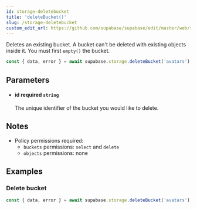 ```yaml
---
id: storage-deletebucket
title: 'deleteBucket()'
slug: /storage-deletebucket
custom_edit_url: https://github.com/supabase/supabase/edit/master/web/spec/supabase_js_v2_ref.yml
---
```



Deletes an existing bucket. A bucket can't be deleted with existing objects inside it.
You must first `empty()` the bucket.

```js
const { data, error } = await supabase.storage.deleteBucket('avatars')
```

## Parameters

<ul className="method-list-group">
  
<li className="method-list-item">
  <h4 className="method-list-item-label">
    <span className="method-list-item-label-name">
      id
    </span>
    <span className="method-list-item-label-badge required">
      required
    </span>
    <span className="method-list-item-validation">
      <code>string</code>
    </span>
  </h4>
  <div class="method-list-item-description">

The unique identifier of the bucket you would like to delete.

  </div>
  
</li>

</ul>

## Notes

- Policy permissions required:
  - `buckets` permissions: `select` and `delete`
  - `objects` permissions: none

## Examples

### Delete bucket

```js
const { data, error } = await supabase.storage.deleteBucket('avatars')
```
